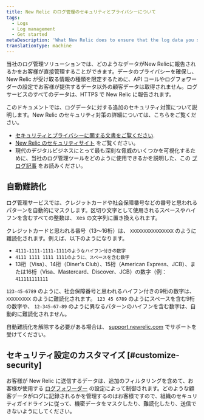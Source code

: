 ```yaml
---
title: New Relic のログ管理のセキュリティとプライバシーについて
tags:
  - Logs
  - Log management
  - Get started
metaDescription: 'What New Relic does to ensure that the log data you send is secure, and what you can do as additional data privacy measures.'
translationType: machine
---
```


当社のログ管理ソリューションでは、どのようなデータがNew Relicに報告されるかをお客様が直接管理することができます。データのプライバシーを確保し、New Relic が受け取る情報の種類を限定するために、API コールやログフォワーダーの設定でお客様が提供するデータ以外の顧客データは取得されません。ログサービスのすべてのデータは、HTTPS で New Relic に報告されます。

このドキュメントでは、ログデータに対する追加のセキュリティ対策について説明します。New Relic のセキュリティ対策の詳細については、こちらをご覧ください。

* [セキュリティとプライバシーに関する文書をご覧ください](/docs/security/security-privacy/data-privacy/data-privacy-new-relic).
* [New Relic のセキュリティサイト](https://newrelic.com/security) をご覧ください。
* 現代のデジタルビジネスにとって最も深刻な脅威のいくつかを可視化するために、当社のログ管理ツールをどのように使用できるかを説明した、この [ブログ記事](https://blog.newrelic.com/product-news/security-use-cases-for-logs/) をお読みください。

## 自動難読化

ログ管理サービスでは、クレジットカードや社会保障番号などの番号と思われるパターンを自動的にマスクします。区切り文字として使用されるスペースやハイフンを含むすべての整数は、 `X`es の文字列に置き換えられます。

クレジットカードと思われる番号（13～16桁）は、 `XXXXXXXXXXXXXXXX` のように難読化されます。例えば、以下のようになります。

* `4111-1111-1111-1111のようなハイフン付きの数字`
* `4111 1111 1111 1111のように、スペースを含む数字`
* 13桁（Visa）、14桁（Diner's Club）、15桁（American Express、JCB）、または16桁（Visa、Mastercard、Discover、JCB）の数字（例： `411111111111`

`123-45-6789` のように、社会保障番号と思われるハイフン付きの9桁の数字は、 `XXXXXXXXX` のように難読化されます。 `123 45 6789` のようにスペースを含む9桁の数字や、 `12-345-67-89` のように異なるパターンのハイフンを含む数字は、自動的に難読化されません。

自動難読化を解除する必要がある場合は、 [support.newrelic.com](https://support.newrelic.com) でサポートを受けてください。

## セキュリティ設定のカスタマイズ [#customize-security]

お客様が New Relic に送信するデータは、追加のフィルタリングを含めて、お客様が使用する [ログフォワーダー](/docs/logs/forward-logs/enable-log-management-new-relic/) の設定によって制御されます。どのような顧客データがログに記録されるかを管理するのはお客様ですので、組織のセキュリティガイドラインに従って、機密データをマスクしたり、難読化したり、送信できないようにしてください。